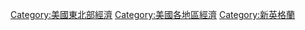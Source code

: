 [[Category:美國東北部經濟|Category:美國東北部經濟]]
[[Category:美國各地區經濟|Category:美國各地區經濟]]
[[Category:新英格蘭|Category:新英格蘭]]
